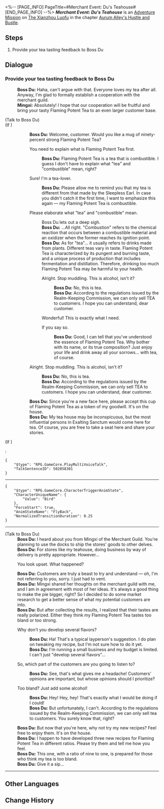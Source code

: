 <%-- [PAGE_INFO]
PageTitle=#Merchant Event: Du's Teahouse#
[END_PAGE_INFO] --%>
{{Stub|Dialogue.}}
{{Mission Infobox
|id            = 8003249
|title         = 
|image         = <!--Mission Merchant Event Du's Teahouse.png-->
|type          = Adventure
|event_name    = 
|chapter       = Aurum Alley's Hustle and Bustle
|requirements  = [[Adventure Mission]] ''[[Merchant Event: Du's Teahouse]]'' completed
|summary       = <!--official mission summary from Fate's Atlas-->
|characters    = Boss Du; Mingxi; Trailblazer
|startLocation = [[The Xianzhou Luofu]] - [[Aurum Alley]]
|world         = The Xianzhou Luofu
|area          = Aurum Alley
|prev          = 
|next          = 
|rewards       = Traveler's Guide*2; Credit*20,000
}}
'''''Merchant Event: Du's Teahouse''''' is an [[Adventure Mission]] on [[The Xianzhou Luofu]] in the chapter [[Aurum Alley's Hustle and Bustle]].

==Steps==
# Provide your tea tasting feedback to Boss Du

<!--
==Gameplay Notes==

--><!--
==Trial Character==

-->
==Dialogue==
{{Stub Dialogue}}

===Provide your tea tasting feedback to Boss Du{{subst:void|<!--800324901-->}}===
{{Mission Description|type=adventure|location=Aurum Alley|In order to revitalize Aurum Alley, the merchant guild aims to fully utilize the docks' logistics capacity and establish close collaborations with the stores in the alley.<br />The guild has sent you to persuade Du's Teahouse to establish a partnership with the guild. However, its proprietor Boss Du has encountered some troubles at the moment...}}
{{Dialogue Start}}

:'''Boss Du:''' Haha, can't argue with that. Everyone loves my tea after all. Anyway, I'm glad to formally establish a cooperation with the merchant guild.
:'''Mingxi:''' Absolutely! I hope that our cooperation will be fruitful and bring your tasty Flaming Potent Tea to an even larger customer base.
:{{Black Screen|Thanks to your aid, more and more people are visiting Du's Teahouse.}}

;(Talk to Boss Du)
;(If {{cx}}<!--during performance 502058101-->)
::'''Boss Du:''' Welcome, customer. Would you like a mug of ninety-percent strong Flaming Potent Tea?
::{{DIcon|Arrow}} You need to explain what is Flaming Potent Tea first.
:::'''Boss Du:''' Flaming Potent Tea is a tea that is combustible. I guess I don't have to explain what "tea" and "combustible" mean, right?
::{{DIcon|Arrow}} Sure! I'm a tea-lover.
:::'''Boss Du:''' Please allow me to remind you that my tea is different from that made by the Sleepless Earl. In case you didn't catch it the first time, I want to emphasize this again &mdash; my Flaming Potent Tea is combustible.
::{{DIcon|Arrow}} Please elaborate what "tea" and "combustible" mean.
:::Boss Du lets out a deep sigh.
:::'''Boss Du:''' ...All right. "Combustion" refers to the chemical reaction that occurs between a combustible material and an oxidizer when the former reaches its ignition point.
:::'''Boss Du:''' As for "tea"... it usually refers to drinks made from plants. Different teas vary in taste. Flaming Potent Tea is characterized by its pungent and burning taste, and a unique process of production that includes fermentation and distillation. Therefore, drinking too much Flaming Potent Tea may be harmful to your health.
:::{{DIcon|Arrow}} Alright. Stop muddling. This is alcohol, isn't it?
::::'''Boss Du:''' No, this is tea.
::::'''Boss Du:''' According to the regulations issued by the Realm-Keeping Commission, we can only sell TEA to customers. I hope you can understand, dear customer.
:::{{DIcon|Arrow}} Wonderful! This is exactly what I need.
:::{{DIcon|Arrow}} If you say so.
::::'''Boss Du:''' Good, I can tell that you've understood the essence of Flaming Potent Tea. Why bother with its name, or its true composition? Just enjoy your life and drink away all your sorrows... with tea, of course.
::{{DIcon|Arrow}} Alright. Stop muddling. This is alcohol, isn't it?
:::'''Boss Du:''' No, this is tea.
:::'''Boss Du:''' According to the regulations issued by the Realm-Keeping Commission, we can only sell TEA to customers. I hope you can understand, dear customer.
::'''Boss Du:''' Since you're a new face here, please accept this cup of Flaming Potent Tea as a token of my goodwill. It's on the house.
::'''Boss Du:''' My tea house may be inconspicuous, but the most influential persons in Exalting Sanctum would come here for tea. Of course, you are free to take a seat here and share your stories.
;(If {{cx}}<!--not during performance 502058101-->)
:<pre>{
	"$type": "RPG.GameCore.PlayMultiVoiceTalk",
	"TalkSentenceID": 502058301
}</pre>
----
<pre>{
	"$type": "RPG.GameCore.CharacterTriggerAnimState",
	"CharacterUniqueName": {
		"Value": "Bird"
	},
	"ForceStart": true,
	"AnimStateName": "FlyBack",
	"NormalizedTransitionDuration": 0.25
}</pre>
:<!--6-second delay-->
----

;(Talk to Boss Du)
:'''Boss Du:''' I heard about you from Mingxi of the Merchant Guild. You're planning to use the docks to ship the stores' goods to other delves.
:'''Boss Du:''' For stores like my teahouse, doing business by way of delivery is pretty appropriate. However...
:{{DIcon|Arrow}} You look upset. What happened?
:'''Boss Du:''' Customers are truly a beast to try and understand &mdash; oh, I'm not referring to you, sorry. I just had to vent.
:'''Boss Du:''' Mingxi shared her thoughts on the merchant guild with me, and I am in agreement with most of her ideas. It's always a good thing to make the pie bigger, right? So I decided to do some market research to get a better sense of what my potential customers are into.
:'''Boss Du:''' But after collecting the results, I realized that their tastes are really polarized. Either they think my Flaming Potent Tea tastes too bland or too strong.
:{{DIcon|Arrow}} Why don't you develop several flavors?
::'''Boss Du:''' Ha! That's a typical layperson's suggestion. I do plan on tweaking my recipe, but I'm not sure how to do it yet.
::'''Boss Du:''' I'm running a small business and my budget is limited. I can't just "develop several flavors"...
:{{DIcon|Arrow}} So, which part of the customers are you going to listen to?
::'''Boss Du:''' See, that's what gives me a headache! Customers' opinions are important, but whose opinions should I prioritize?
:{{DIcon|Arrow}} Too bland? Just add some alcohol!
::'''Boss Du:''' Hey! Hey, hey! That's exactly what I would be doing if I could!
::'''Boss Du:''' But unfortunately, I can't. According to the regulations issued by the Realm-Keeping Commission, we can only sell tea to customers. You surely know that, right?
:'''Boss Du:''' But now that you're here, why not try my new recipes? Feel free to enjoy them. It's on the house.
:'''Boss Du:''' I happen to have developed three new recipes for Flaming Potent Tea in different ratios. Please try them and tell me how you feel.
:{{Black Screen|Boss Du brings you a mug of Flaming Potent Tea.}}
:'''Boss Du:''' This one, with a ratio of nine to one, is prepared for those who think my tea is too bland.
:'''Boss Du:''' Give it a sip...
----
{{Dialogue End}}

==Other Languages==
{{Other Languages
|en   = Merchant Event: Du's Teahouse
|zhs  = 商铺事件•杜氏茶庄
|zht  = 商鋪事件•杜氏茶莊
|ja   = 店舗イベント・杜氏茶荘
|ko   = 상점 사건•두가네 찻집
|es   = Evento de tienda: Casa de té Du
|fr   = Événement de magasin&nbsp;: Salon de thé de Du
|ru   = Событие магазина: «Чайная Ду»
|th   = อิเวนต์ร้านค้า: Du's Teahouse
|vi   = Sự Kiện Cửa Tiệm - Tiệm Trà Họ Du
|de   = Händlerereignis: Dus Teehaus
|id   = Event Toko: Du's Teahouse
|pt   = Evento de Comerciante: Casa de Chá do Du
}}

==Change History==
{{Change History|1.3}}
